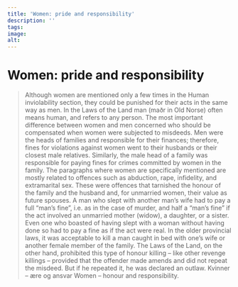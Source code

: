 ```yaml
---
title: 'Women: pride and responsibility'
description: ''
tags:
image: 
alt: 
---
```



# Women: pride and responsibility

<Blockquote
    quote='“If a woman has a husband, he takes over his wife’s claim.”'
    footer='Human Inviolability section, chapter 30' />

Although women are mentioned only a few times in the Human inviolability section, they could be punished for their acts in the same way as men. In the Laws of the Land man (maðr in Old Norse) often means human, and refers to any person. The most important difference between women and men concerned who should be compensated when women were subjected to misdeeds. Men were the heads of families and responsible for their finances; therefore, fines for violations against women went to their husbands or their closest male relatives. Similarly, the male head of a family was responsible for paying fines for crimes committed by women in the family. The paragraphs where women are specifically mentioned are mostly related to offences such as abduction, rape, infidelity, and extramarital sex. These were offences that tarnished the honour of the family and the husband and, for unmarried women, their value as future spouses. A man who slept with another man’s wife had to pay a full “man’s fine”, i.e. as in the case of murder, and half a “man’s fine” if the act involved an unmarried mother (widow), a daughter, or a sister. Even one who boasted of having slept with a woman without having done so had to pay a fine as if the act were real. In the older provincial laws, it was acceptable to kill a man caught in bed with one’s wife or another female member of the family. The Laws of the Land, on the other hand, prohibited this type of honour killing – like other revenge killings – provided that the offender made amends and did not repeat the misdeed. But if he repeated it, he was declared an outlaw. Kvinner – ære og ansvar Women – honour and responsibility.
